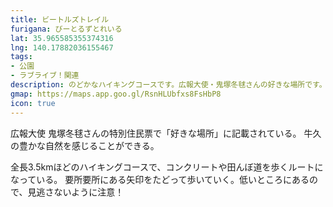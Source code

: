 ```yaml
---
title: ビートルズトレイル
furigana: びーとるずとれいる
lat: 35.965585355374316
lng: 140.17882036155467
tags:
- 公園
- ラブライブ！関連
description: のどかなハイキングコースです。広報大使・鬼塚冬毬さんの好きな場所です。
gmap: https://maps.app.goo.gl/RsnHLUbfxs8FsHbP8
icon: true
---
```


<LinkedImage
  basename="nato_blooming/beetles_trail-sign"
/>

広報大使 鬼塚冬毬さんの特別住民票で「好きな場所」に記載されている。
牛久の豊かな自然を感じることができる。


全長3.5kmほどのハイキングコースで、コンクリートや田んぼ道を歩くルートになっている。
要所要所にある矢印をたどって歩いていく。低いところにあるので、見逃さないように注意！

<LinkedImage
  basename="nato_blooming/beetles_trail-poll2"
/>

<LinkedImage
  basename="nato_blooming/beetles_trail-walk1"
/>

<LinkedImage
  basename="nato_blooming/beetles_trail-walk4"
/>

<LinkedImage
  basename="nato_blooming/beetles_trail-walk6"
/>

<LinkedImage
  basename="nato_blooming/beetles_trail-walk8"
/>

<LinkedImage
  basename="nato_blooming/beetles_trail-poll9"
/>


